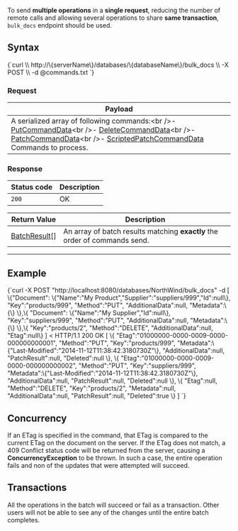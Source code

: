
To send **multiple operations** in a **single request**, reducing the number of remote calls and allowing several operations to share **same transaction**, `bulk_docs` endpoint should be used.

## Syntax

<TabItem value="json" label="json">
<CodeBlock language="json">
{`curl \\
	http://\{serverName\}/databases/\{databaseName\}/bulk_docs \\
	-X POST \\
	-d @commands.txt
`}
</CodeBlock>
</TabItem>

### Request

| Payload |
| ------- |
| A serialized array of following commands:&lt;br /&gt;- [PutCommandData](../../../glossary/put-command-data.mdx)&lt;br /&gt;- [DeleteCommandData](../../../glossary/delete-command-data.mdx)&lt;br /&gt;- [PatchCommandData](../../../glossary/patch-command-data.mdx)&lt;br /&gt;- [ScriptedPatchCommandData](../../../glossary/scripted-patch-command-data.mdx)  Commands to process. |

### Response

| Status code | Description |
| ----------- | - |
| `200` | OK |

| Return Value | Description |
| ------------- | ------------- |
| [BatchResult](../../../glossary/batch-result.mdx)[] | An array of batch results matching **exactly** the order of commands send. |

---

## Example

<TabItem value="json" label="json">
<CodeBlock language="json">
{`curl -X POST "http://localhost:8080/databases/NorthWind/bulk_docs" 
-d 
[
	\{"Document":
		\{"Name":"My Product","Supplier":"suppliers/999","Id":null\},
	"Key":"products/999",
	"Method":"PUT",
	"AdditionalData":null,
	"Metadata":\{\}
\},\{
	"Document":
		\{"Name":"My Supplier","Id":null\},
	"Key":"suppliers/999",
	"Method":"PUT",
	"AdditionalData":null,
	"Metadata":\{\}
\},\{
	"Key":"products/2",
	"Method":"DELETE",
	"AdditionalData":null,
	"Etag":null\}
]
< HTTP/1.1 200 OK
[
	\{
		"Etag":"01000000-0000-0009-0000-000000000001",
		"Method":"PUT",
		"Key":"products/999",
		"Metadata":\{"Last-Modified":"2014-11-12T11:38:42.3180730Z"\},
		"AdditionalData":null,
		"PatchResult":null,
		"Deleted":null
	\},
	\{
		"Etag":"01000000-0000-0009-0000-000000000002",
		"Method":"PUT",
		"Key":"suppliers/999",
		"Metadata":\{"Last-Modified":"2014-11-12T11:38:42.3180730Z"\},
		"AdditionalData":null,
		"PatchResult":null,
		"Deleted":null
	\},
	\{
		"Etag":null,
		"Method":"DELETE",
		"Key":"products/2",
		"Metadata":null,
		"AdditionalData":null,
		"PatchResult":null,
		"Deleted":true
	\}
]
`}
</CodeBlock>
</TabItem>

## Concurrency

If an ETag is specified in the command, that ETag is compared to the current ETag on the document on the server. If the ETag does not match, a 409 Conflict status code will be returned from the server, causing a **ConcurrencyException** to be thrown. In such a case, the entire operation fails and non of the updates that were attempted will succeed.

## Transactions

All the operations in the batch will succeed or fail as a transaction. Other users will not be able to see any of the changes until the entire batch completes.


